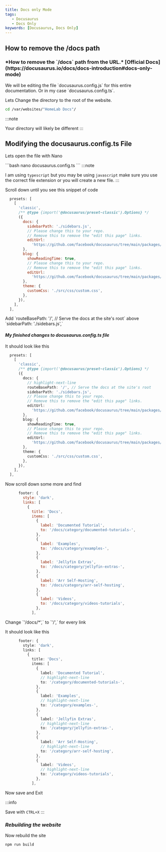 ```yaml
---
title: Docs only Mode
tags:
   - Docusaurus
   - Docs Only
keywords: [Docusaurus, Docs Only]
---
```


## **How to remove the /docs path**

<h3>*How to remove the `/docs` path from the URL.* [Official Docs](https://docusaurus.io/docs/docs-introduction#docs-only-mode)</h3>

<p>We will be editing the file `docusaurus.config.js` for this entire documentation. Or in my case `docusaurus.config.ts`.</p>

<p>Lets Change the directory to the root of the website.</p>

```bash
cd /var/websites/"HomeLab Docs"/
```
:::note

Your directory will likely be different
:::

## **Modifying the docusaurus.config.ts File**

<p>Lets open the file with Nano</p>
```bash
nano docusaurus.config.ts
```
:::note

I am using `typescript` but you may be using `javascript` make sure you use the correct file extension or you will create a new file.
:::

<p>Scroll down until you see this snippet of code</p>

```js
  presets: [
    [
      'classic',
      /** @type {import('@docusaurus/preset-classic').Options} */
      ({
        docs: {
          sidebarPath: './sidebars.js',
          // Please change this to your repo.
          // Remove this to remove the "edit this page" links.
          editUrl:
            'https://github.com/facebook/docusaurus/tree/main/packages/create-docusaurus/templates/shared/',
        },
        blog: {
          showReadingTime: true,
          // Please change this to your repo.
          // Remove this to remove the "edit this page" links.
          editUrl:
            'https://github.com/facebook/docusaurus/tree/main/packages/create-docusaurus/templates/shared/',
        },
        theme: {
          customCss: './src/css/custom.css',
        },
      }),
    ],
  ],
```

<p>Add `routeBasePath: '/', // Serve the docs at the site's root` above `sidebarPath: './sidebars.js',`</p>

#### *My finished changes to docusaurus.config.ts file*

<p>It should look like this</p>

```ts
  presets: [
    [
      'classic',
      /** @type {import('@docusaurus/preset-classic').Options} */
      ({
        docs: {
          // highlight-next-line
          routeBasePath: '/', // Serve the docs at the site's root
          sidebarPath: './sidebars.js',
          // Please change this to your repo.
          // Remove this to remove the "edit this page" links.
          editUrl:
            'https://github.com/facebook/docusaurus/tree/main/packages/create-docusaurus/templates/shared/',
        },
        blog: {
          showReadingTime: true,
          // Please change this to your repo.
          // Remove this to remove the "edit this page" links.
          editUrl:
            'https://github.com/facebook/docusaurus/tree/main/packages/create-docusaurus/templates/shared/',
        },
        theme: {
          customCss: './src/css/custom.css',
        },
      }),
    ],
  ],
```
<p>Now scroll down some more and find</p>

```js
      footer: {
        style: 'dark',
        links: [
          {
            title: 'Docs',
            items: [
              {
                label: 'Documented Tutorial',
                to: '/docs/category/documented-tutorials-',
              },
              {
                label: 'Examples',
                to: '/docs/category/examples-',
              },
              {
                label: 'Jellyfin Extras',
                to: '/docs/category/jellyfin-extras-',
              },
              {
                label: 'Arr Self-Hosting',
                to: '/docs/category/arr-self-hosting',
              },
              {
                label: 'Videos',
                to: '/docs/category/videos-tutorials',
              },
            ],
```

<p>Change `'/docs/*',` to `'/',` for every link</p>
<p>It should look like this</p>

```ts
      footer: {
        style: 'dark',
        links: [
          {
            title: 'Docs',
            items: [
              {
                label: 'Documented Tutorial',
                // highlight-next-line
                to: '/category/documented-tutorials-',
              },
              {
                label: 'Examples',
                // highlight-next-line
                to: '/category/examples-',
              },
              {
                label: 'Jellyfin Extras',
                // highlight-next-line
                to: '/category/jellyfin-extras-',
              },
              {
                label: 'Arr Self-Hosting',
                // highlight-next-line
                to: '/category/arr-self-hosting',
              },
              {
                label: 'Videos',
                // highlight-next-line
                to: '/category/videos-tutorials',
              },
            ],
```

<p>Now save and Exit</p>

:::info

Save with `CTRL+X`
:::

### ***Rebuilding the website***

<p>Now rebuild the site</p>

```bash
npm run build
```

<BuyMeACoffeeButton />
